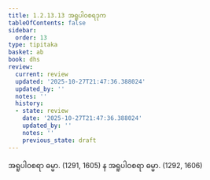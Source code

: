 ```yaml
---
title: 1.2.13.13 အရူပါဝစရဒုက
tableOfContents: false
sidebar:
  order: 13
type: tipitaka
basket: ab
book: dhs
review:
  current: review
  updated: '2025-10-27T21:47:36.388024'
  updated_by: ''
  notes: ''
  history:
  - state: review
    date: '2025-10-27T21:47:36.388024'
    updated_by: ''
    notes: ''
    previous_state: draft
---
```



<ReviewStatus review={frontmatter.review} showDetails={true} />

<HypothesisAnnotation frontmatter={frontmatter} />

<DynamicBreadcrumb />

<Division number="117" book="dhs" e="ch" v="29" p="14">

<Paragraph number="269" book="dhs">
အရူပါဝစရာ ဓမ္မာ. (<Emphasis>1291, 1605</Emphasis>)
</Paragraph>

<Paragraph number="270" book="dhs">
န အရူပါဝစရာ ဓမ္မာ. (<Emphasis>1292, 1606</Emphasis>)
</Paragraph>
</Division>